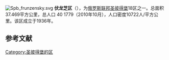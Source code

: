 [[File:Spb_frunzensky.svg|right]]
'''伏龙芝区'''（{{lang-rus|Фру́нзенский райо́н|Frunzensky rayon}}），为[[俄罗斯联邦|俄罗斯联邦]][[圣彼得堡|圣彼得堡]]18区之一。总面积37.469平方公里，总人口 40 1779（2010年10月），人口密度10722人/平方公里。该区成立于1936年。

==参考文献==
{{reflist}}

{{聖彼得堡行政區劃}}
[[Category:圣彼得堡的区|Category:圣彼得堡的区]]